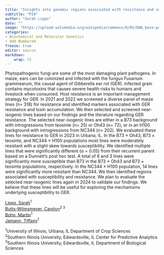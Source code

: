 ```yaml
---
title: "Insights into genomic regions associated with resistance and susceptibility to Gibberella ear rot"
subtitle: "P29"
author: "Sarah Lipps"
date: ""
image: "https://upload.wikimedia.org/wikipedia/commons/0/05/DNA_base-pair_diagram.jpg"
categories: 
- Biochemical and Molecular Genetics
- Odd Numbered
freeze: true
editor: source
markdown: 
    wrap: 72
---
```


Phytopathogenic fungi are some of the most damaging plant pathogens. In maize, ears can be colonized and infected with the fungus Fusarium graminearum, the causal agent of Gibberella ear rot (GER). Infected grain contains mycotoxins that causes severe health risks to humans and livestock when consumed. Host resistance is an important management strategy for GER. In 2021 and 2022 we screened a diverse panel of maize lines (n= 318) for resistance and identified markers associated with GER resistance and toxin accumulation. We then selected and screened near-isogenic lines based on our findings and the literature regarding GER resistance. The selected near-isogenic lines are either in a B73 background with introgressions from teosinte (n= 25) or Oh43 (n= 72), or in an H100 background with introgressions from NC344 (n= 202). We evaluated these lines for resistance to GER in 2023 in Urbana, IL. In the B73 × Oh43, B73 × teosinte, and NC344 × H100 populations most lines were moderately resistant with a slight skew towards susceptibility. We identified multiple lines that were significantly different (α = 0.05) from their recurrent parent based on a Dunnett's post hoc test. A total of 6 and 3 lines were significantly more susceptible than B73 in the B73 × Oh43 and B73 × teosinte populations, respectively. In the NC344 × H100 population, 14 lines were significantly more resistant than NC344. We then identified regions associated with susceptibility and resistance. We plan to evaluate the selected near-isogenic lines again in 2024 to validate our findings. We believe that these lines will be useful for exploring the mechanisms underlying susceptibility to GER.

<a href='mailto:slipps@illinois.edu'>Lipps, Sarah</a><sup>1</sup><br><a href='mailto:cbuttsw@siue.edu'>Butts-Wilmsmeyer, Carolyn</a><sup>2 3</sup><br><a href='mailto:mbohn@illinois.edu'>Bohn, Martin</a><sup>1</sup><br><a href='mailto:tjamann@illinois.edu'>Jamann, Tiffany</a><sup>1</sup><br>

<sup>1</sup>University of Illinois, Urbana, IL Department of Crop Sciences<br><sup>2</sup>Southern Illinois University, Edwardsville, IL Center for Predictive Analytics<br><sup>3</sup>Southern Illinois University, Edwardsville, IL Department of Biological Sciences<br>